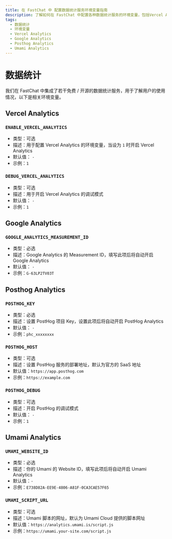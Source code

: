 ```yaml
---
title: 在 FastChat 中 配置数据统计服务环境变量指南
description: 了解如何在 FastChat 中配置各种数据统计服务的环境变量，包括Vercel Analytics、Google Analytics 等。
tags:
  - 数据统计
  - 环境变量
  - Vercel Analytics
  - Google Analytics
  - Posthog Analytics
  - Umami Analytics
---
```


# 数据统计

我们在 FastChat 中集成了若干免费 / 开源的数据统计服务，用于了解用户的使用情况，以下是相关环境变量。

## Vercel Analytics

### `ENABLE_VERCEL_ANALYTICS`

- 类型：可选
- 描述：用于配置 Vercel Analytics 的环境变量，当设为 `1` 时开启 Vercel Analytics
- 默认值： `-`
- 示例：`1`

### `DEBUG_VERCEL_ANALYTICS`

- 类型：可选
- 描述：用于开启 Vercel Analytics 的调试模式
- 默认值： `-`
- 示例：`1`

## Google Analytics

### `GOOGLE_ANALYTICS_MEASUREMENT_ID`

- 类型：必选
- 描述：Google Analytics 的 Measurement ID，填写此项后将自动开启 Google Analytics
- 默认值： `-`
- 示例：`G-63LP2TV03T`

## Posthog Analytics

### `POSTHOG_KEY`

- 类型：必选
- 描述：设置 PostHog 项目 Key，设置此项后将自动开启 PostHog Analytics
- 默认值： `-`
- 示例：`phc_xxxxxxxx`

### `POSTHOG_HOST`

- 类型：可选
- 描述：设置 PostHog 服务的部署地址，默认为官方的 SaaS 地址
- 默认值：`https://app.posthog.com`
- 示例：`https://example.com`

### `POSTHOG_DEBUG`

- 类型：可选
- 描述：开启 PostHog 的调试模式
- 默认值： `-`
- 示例：`1`

## Umami Analytics

### `UMAMI_WEBSITE_ID`

- 类型：必选
- 描述：你的 Umami 的 Website ID，填写此项后将自动开启 Umami Analytics
- 默认值：`-`
- 示例：`E738D82A-EE9E-4806-A81F-0CA3CAE57F65`

### `UMAMI_SCRIPT_URL`

- 类型：可选
- 描述：Umami 脚本的网址，默认为 Umami Cloud 提供的脚本网址
- 默认值：`https://analytics.umami.is/script.js`
- 示例：`https://umami.your-site.com/script.js`

[posthog-analytics-url]: https://posthog.com
[umami-analytics-url]: https://umami.is
